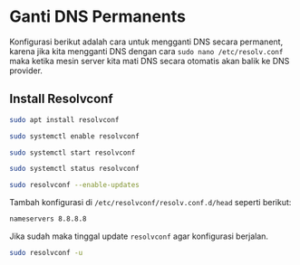 # Ganti DNS Permanents
Konfigurasi berikut adalah cara untuk mengganti DNS secara permanent, karena jika kita mengganti DNS dengan cara `sudo nano /etc/resolv.conf` maka ketika mesin server kita mati DNS secara otomatis akan balik ke DNS provider.

## Install Resolvconf
``` bash
sudo apt install resolvconf	
```
``` bash
sudo systemctl enable resolvconf
```
``` bash
sudo systemctl start resolvconf
```
``` bash
sudo systemctl status resolvconf	
```
``` bash
sudo resolvconf --enable-updates
```
Tambah konfigurasi di `/etc/resolvconf/resolv.conf.d/head` seperti berikut:
``` bash filename="/etc/resolvconf/resolv.conf.d/head"
nameservers 8.8.8.8
```

Jika sudah maka tinggal update `resolvconf` agar konfigurasi berjalan.
``` bash 
sudo resolvconf -u	
```
